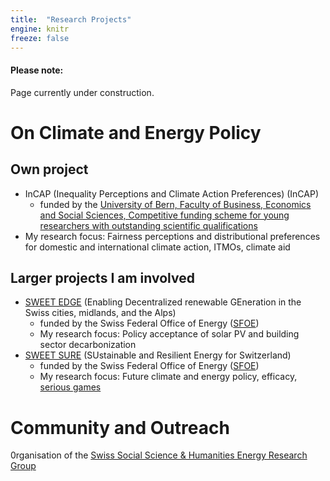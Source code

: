 ```yaml
---
title:  "Research Projects"
engine: knitr
freeze: false
---
```

 
::: {.callout-tip collapse="false"}
#### Please note:
Page currently under construction. 
:::

#  On Climate and Energy Policy 

## Own project

- InCAP (Inequality Perceptions and Climate Action Preferences) (InCAP)
  - funded by the [University of Bern, Faculty of Business, Economics and Social Sciences, Competitive funding scheme for young researchers with outstanding scientific qualifications](https://www.wiso.unibe.ch/ueber_uns/gleichstellung_und_nachwuchsfoerderung/foerdermassnahmen/kompetitives_foerdergefaess_fuer_nachwuchsforschende_mit_herausragender_wissenschaftlicher_qualifizierung/index_ger.html) 
 - My research focus: Fairness perceptions and distributional preferences for domestic and international climate action, ITMOs, climate aid
 
## Larger projects I am involved

- [SWEET EDGE](https://www.sweet-edge.ch/en/home/) (Enabling Decentralized renewable GEneration in the Swiss cities, midlands, and the Alps)
  - funded by the Swiss Federal Office of Energy ([SFOE](https://www.bfe.admin.ch/bfe/en/home/research-and-cleantech/funding-program-sweet.html/))
  - My research focus: Policy acceptance of solar PV and building sector decarbonization 

- [SWEET SURE](https://sweet-sure.ch/) (SUstainable and Resilient Energy for Switzerland) 
  - funded by the Swiss Federal Office of Energy ([SFOE](https://www.bfe.admin.ch/bfe/en/home/research-and-cleantech/funding-program-sweet.html/))
  - My research focus: Future climate and energy policy, efficacy, [serious games](https://github.com/brueckmann/CEGames)


# Community and Outreach 
0rganisation of the [Swiss Social Science & Humanities Energy Research Group](https://t1p.de/SSHEnergy)


